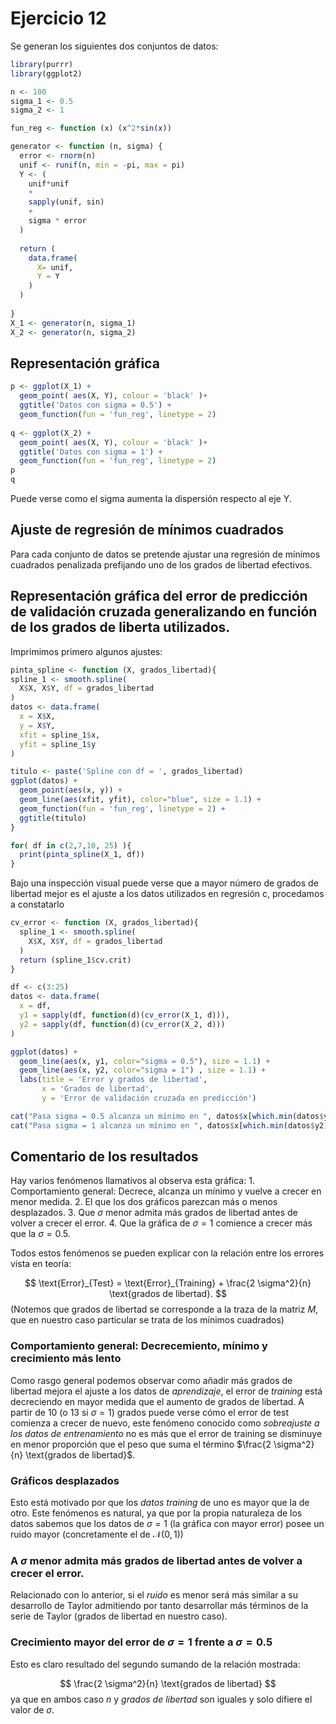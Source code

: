 # Ejercicio 12  

Se generan los siguientes dos conjuntos de datos: 

```r
library(purrr)
library(ggplot2)
```

```r
n <- 100
sigma_1 <- 0.5
sigma_2 <- 1

fun_reg <- function (x) (x^2*sin(x))

generator <- function (n, sigma) {
  error <- rnorm(n)
  unif <- runif(n, min = -pi, max = pi)
  Y <- (
    unif*unif
    *
    sapply(unif, sin)
    +
    sigma * error
  )
  
  return (
    data.frame(
      X= unif,
      Y = Y
    )
  )
  
}
X_1 <- generator(n, sigma_1)
X_2 <- generator(n, sigma_2)
```

## Representación gráfica  

```r

p <- ggplot(X_1) + 
  geom_point( aes(X, Y), colour = 'black' )+
  ggtitle('Datos con sigma = 0.5') +
  geom_function(fun = 'fun_reg', linetype = 2)
  
q <- ggplot(X_2) + 
  geom_point( aes(X, Y), colour = 'black' )+
  ggtitle('Datos con sigma = 1') +
  geom_function(fun = 'fun_reg', linetype = 2)
p
q
```

Puede verse como el sigma aumenta la dispersión respecto al eje Y.

## Ajuste de regresión de mínimos cuadrados  

Para cada conjunto de datos se pretende ajustar una regresión de mínimos cuadrados penalizada prefijando 
uno de los grados de libertad efectivos. 

## Representación gráfica del error de predicción de validación cruzada generalizando en función de los grados de liberta utilizados. 

Imprimimos primero algunos ajustes: 
```r
pinta_spline <- function (X, grados_libertad){
spline_1 <- smooth.spline(
  X$X, X$Y, df = grados_libertad
)
datos <- data.frame(
  x = X$X,
  y = X$Y,
  xfit = spline_1$x,
  yfit = spline_1$y
)

titulo <- paste('Spline con df = ', grados_libertad)
ggplot(datos) +
  geom_point(aes(x, y)) + 
  geom_line(aes(xfit, yfit), color="blue", size = 1.1) +
  geom_function(fun = 'fun_reg', linetype = 2) +
  ggtitle(titulo) 
}

for( df in c(2,7,10, 25) ){
  print(pinta_spline(X_1, df))
}

```
Bajo una inspección visual puede verse que a  mayor número de grados de libertad mejor es el ajuste a los datos utilizados en regresión c, procedamos a constatarlo 

```r
cv_error <- function (X, grados_libertad){
  spline_1 <- smooth.spline(
    X$X, X$Y, df = grados_libertad
  )
  return (spline_1$cv.crit)
}

df <- c(3:25)
datos <- data.frame(
  x = df,
  y1 = sapply(df, function(d)(cv_error(X_1, d))),
  y2 = sapply(df, function(d)(cv_error(X_2, d)))
) 

ggplot(datos) +
  geom_line(aes(x, y1, color="sigma = 0.5"), size = 1.1) +
  geom_line(aes(x, y2, color="sigma = 1") , size = 1.1) +
  labs(title = 'Error y grados de libertad',
       x = 'Grados de libertad',
       y = 'Error de validación cruzada en predicción')

cat("Pasa sigma = 0.5 alcanza un mínimo en ", datos$x[which.min(datos$y1)], " grados de libertad.\n")
cat("Pasa sigma = 1 alcanza un mínimo en ", datos$x[which.min(datos$y2)], " grados de libertad.\n")
```


## Comentario de los resultados

Hay varios fenómenos llamativos al observa esta gráfica: 
1. Comportamiento general: Decrece, alcanza un mínimo y vuelve a crecer en menor medida. 
2. El que los dos gráficos parezcan más o menos desplazados.
3. Que $\sigma$ menor admita más grados de libertad antes de volver a crecer el error. 
4. Que la gráfica de $\sigma = 1$ comience a crecer más que la $\sigma = 0.5$. 

Todos estos fenómenos se pueden explicar con la relación entre los errores vista en teoría: 

$$
\text{Error}_{Test}
= 
\text{Error}_{Training}
+ 
\frac{2 \sigma^2}{n} \text{grados de libertad}. 
$$
(Notemos que grados de libertad se corresponde a la traza de la matriz $M$, que en nuestro caso particular se trata de los mínimos cuadrados)

### Comportamiento general: Decrecemiento, mínimo y crecimiento más lento 
Como rasgo general podemos observar como añadir más grados de libertad mejora el ajuste a los datos de *aprendizaje*,
el error de *training* está decreciendo en mayor medida que el aumento de grados de libertad. 
A partir de 10 (o 13 si $\sigma = 1$) grados puede verse cómo el error de test comienza a crecer de nuevo,
este fenómeno conocido como *sobreajuste a los datos de entrenamiento* no es más que el error de training se disminuye en menor proporción que el peso que suma el término $\frac{2 \sigma^2}{n} \text{grados de libertad}$.

### Gráficos desplazados  

Esto está motivado por que los *datos training* de uno es mayor que la de otro. Este fenómenos es natural,
ya que por la propia naturaleza de los datos sabemos que los datos de $\sigma = 1$ (la gráfica con mayor error)
posee un ruido mayor (concretamente el de $\mathcal{N}(0,1)$)

### A $\sigma$ menor admita más grados de libertad antes de volver a crecer el error.  

Relacionado con lo anterior, si el *ruido* es menor será más similar a su desarrollo de Taylor admitiendo por tanto desarrollar más términos de la serie de Taylor (grados de libertad en nuestro caso). 


###  Crecimiento mayor del error de $\sigma = 1$ frente a  $\sigma = 0.5$  

Esto es claro resultado del segundo sumando de la relación mostrada: 

$$
\frac{2 \sigma^2}{n} \text{grados de libertad}
$$
ya que en ambos caso $n$ y *grados de libertad* son iguales y solo difiere el valor de $\sigma$.


